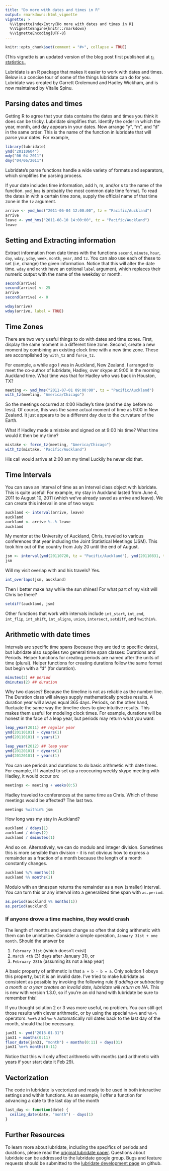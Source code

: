 ```yaml
---
title: "Do more with dates and times in R"
output: rmarkdown::html_vignette
vignette: >
  %\VignetteIndexEntry{Do more with dates and times in R}
  %\VignetteEngine{knitr::rmarkdown}
  %\VignetteEncoding{UTF-8}
---
```


```r
knitr::opts_chunk$set(comment = "#>", collapse = TRUE)
```

(This vignette is an updated version of the blog post first published at [r-statistics](https://www.r-statistics.com/2012/03/do-more-with-dates-and-times-in-r-with-lubridate-1-1-0/)_

Lubridate is an R package that makes it easier to work with dates and times. Below is a concise tour of some of the things lubridate can do for you. Lubridate was created by Garrett Grolemund and Hadley Wickham, and is now maintained by Vitalie Spinu.

## Parsing dates and times

Getting R to agree that your data contains the dates and times you think it does can be tricky. Lubridate simplifies that. Identify the order in which the year, month, and day appears in your dates. Now arrange "y", "m", and "d" in the same order. This is the name of the function in lubridate that will parse your dates. For example,

```r
library(lubridate)
ymd("20110604")
mdy("06-04-2011")
dmy("04/06/2011")
```

Lubridate's parse functions handle a wide variety of formats and separators, which simplifies the parsing process.

If your date includes time information, add h, m, and/or s to the name of the function. `ymd_hms` is probably the most common date time format. To read the dates in with a certain time zone, supply the official name of that time zone in the `tz` argument.

```r
arrive <- ymd_hms("2011-06-04 12:00:00", tz = "Pacific/Auckland")
arrive
leave <- ymd_hms("2011-08-10 14:00:00", tz = "Pacific/Auckland")
leave
```

## Setting and Extracting information

Extract information from date times with the functions `second`, `minute`, `hour`, `day`, `wday`, `yday`, `week`, `month`, `year`, and `tz`. You can also use each of these to set (i.e, change) the given information. Notice that this will alter the date time. `wday` and `month` have an optional `label` argument, which replaces their numeric output with the name of the weekday or month.

```r
second(arrive)
second(arrive) <- 25
arrive
second(arrive) <- 0

wday(arrive)
wday(arrive, label = TRUE)
```

## Time Zones

There are two very useful things to do with dates and time zones. First, display the same moment in a different time zone. Second, create a new moment by combining an existing clock time with a new time zone. These are accomplished by `with_tz` and `force_tz`.

For example, a while ago I was in Auckland, New Zealand. I arranged to meet the co-author of lubridate, Hadley, over skype at 9:00 in the morning Auckland time. What time was that for Hadley who was back in Houston, TX?

```r
meeting <- ymd_hms("2011-07-01 09:00:00", tz = "Pacific/Auckland")
with_tz(meeting, "America/Chicago")
```

So the meetings occurred at 4:00 Hadley's time (and the day before no less). Of course, this was the same actual moment of time as 9:00 in New Zealand. It just appears to be a different day due to the curvature of the Earth.

What if Hadley made a mistake and signed on at 9:00 his time? What time would it then be my time?

```r
mistake <- force_tz(meeting, "America/Chicago")
with_tz(mistake, "Pacific/Auckland")
```

His call would arrive at 2:00 am my time! Luckily he never did that.

## Time Intervals

You can save an interval of time as an Interval class object with lubridate. This is quite useful! For example, my stay in Auckland lasted from June 4, 2011 to August 10, 2011 (which we've already saved as arrive and leave). We can create this interval in one of two ways:

```r
auckland <- interval(arrive, leave)
auckland
auckland <- arrive %--% leave
auckland
```

My mentor at the University of Auckland, Chris, traveled to various conferences that year including the Joint Statistical Meetings (JSM). This took him out of the country from July 20 until the end of August.

```r
jsm <- interval(ymd(20110720, tz = "Pacific/Auckland"), ymd(20110831, tz = "Pacific/Auckland"))
jsm
```

Will my visit overlap with and his travels? Yes.

```r
int_overlaps(jsm, auckland)
```

Then I better make hay while the sun shines! For what part of my visit will Chris be there?

```r
setdiff(auckland, jsm)
```

Other functions that work with intervals include `int_start`, `int_end`, `int_flip`, `int_shift`, `int_aligns`, `union`, `intersect`, `setdiff`, and `%within%`.

## Arithmetic with date times

Intervals are specific time spans (because they are tied to specific dates), but lubridate also supplies two general time span classes: Durations and Periods. Helper functions for creating periods are named after the units of time (plural). Helper functions for creating durations follow the same format but begin with a "d" (for duration).

```r
minutes(2) ## period
dminutes(2) ## duration
```

Why two classes? Because the timeline is not as reliable as the number line. The Duration class will always supply mathematically precise results. A duration year will always equal 365 days. Periods, on the other hand, fluctuate the same way the timeline does to give intuitive results. This makes them useful for modeling clock times. For example, durations will be honest in the face of a leap year, but periods may return what you want:

```r
leap_year(2011) ## regular year
ymd(20110101) + dyears(1)
ymd(20110101) + years(1)

leap_year(2012) ## leap year
ymd(20120101) + dyears(1)
ymd(20120101) + years(1)
```

You can use periods and durations to do basic arithmetic with date times. For example, if I wanted to set up a reoccuring weekly skype meeting with Hadley, it would occur on:

```r
meetings <- meeting + weeks(0:5)
```

Hadley traveled to conferences at the same time as Chris. Which of these meetings would be affected? The last two.

```r
meetings %within% jsm
```

How long was my stay in Auckland?

```r
auckland / ddays(1)
auckland / ddays(2)
auckland / dminutes(1)
```

And so on. Alternatively, we can do modulo and integer division. Sometimes this is more sensible than division - it is not obvious how to express a remainder as a fraction of a month because the length of a month constantly changes.

```r
auckland %/% months(1)
auckland %% months(1)
```

Modulo with an timespan returns the remainder as a new (smaller) interval. You can turn this or any interval into a generalized time span with `as.period`.

```r
as.period(auckland %% months(1))
as.period(auckland)
```

### If anyone drove a time machine, they would crash

The length of months and years change so often that doing arithmetic with them can be unintuitive. Consider a simple operation, `January 31st + one month`. Should the answer be

1. `February 31st` (which doesn't exist)
2. `March 4th` (31 days after January 31), or
3. `February 28th` (assuming its not a leap year)

A basic property of arithmetic is that `a + b - b = a`. Only solution 1 obeys this property, but it is an invalid date. I've tried to make lubridate as consistent as possible by invoking the following rule *if adding or subtracting a month or a year creates an invalid date, lubridate will return an NA*. This is new with version 1.3.0, so if you're an old hand with lubridate be sure to remember this!

If you thought solution 2 or 3 was more useful, no problem. You can still get those results with clever arithmetic, or by using the special `%m+%` and `%m-%` operators. `%m+%` and `%m-%` automatically roll dates back to the last day of the month, should that be necessary.

```r
jan31 <- ymd("2013-01-31")
jan31 + months(0:11)
floor_date(jan31, "month") + months(0:11) + days(31)
jan31 %m+% months(0:11)
```

Notice that this will only affect arithmetic with months (and arithmetic with years if your start date it Feb 29).

## Vectorization

The code in lubridate is vectorized and ready to be used in both interactive settings and within functions. As an example, I offer a function for advancing a date to the last day of the month

```r
last_day <- function(date) {
  ceiling_date(date, "month") - days(1)
}
```


## Further Resources

To learn more about lubridate, including the specifics of periods and durations, please read the [original lubridate paper](https://www.jstatsoft.org/v40/i03/). Questions about lubridate can be addressed to the lubridate google group. Bugs and feature requests should be submitted to the [lubridate development page](https://github.com/tidyverse/lubridate) on github.
